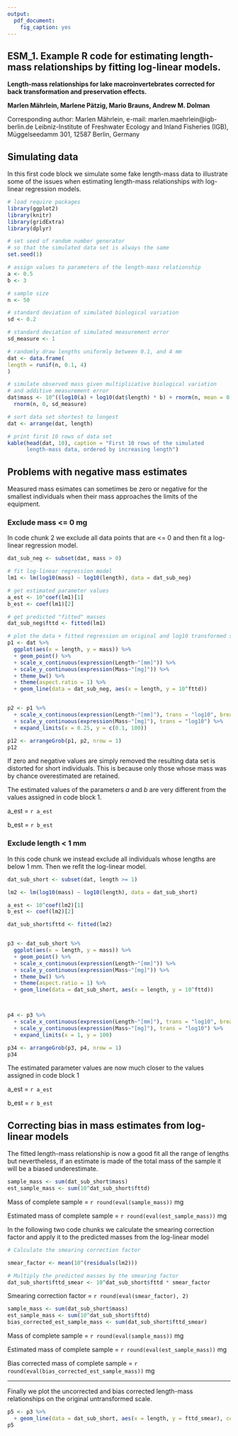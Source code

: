 ```yaml
---
output:
  pdf_document:
    fig_caption: yes
---
```


## ESM_1. Example **R** code for estimating length-mass relationships by fitting log-linear models.

**Length-mass relationships for lake macroinvertebrates corrected for back transformation and preservation effects.**

**Marlen Mährlein, Marlene Pätzig, Mario Brauns, Andrew M. Dolman**

Corresponding author: Marlen Mährlein, e-mail: marlen.maehrlein\@igb-berlin.de Leibniz-Institute of Freshwater Ecology and Inland Fisheries (IGB), Müggelseedamm 301, 12587 Berlin, Germany


## Simulating data

In this first code block we simulate some fake length-mass data to illustrate some of the issues when estimating length-mass relationships with log-linear regression models.

```r
# load require packages
library(ggplot2)
library(knitr)
library(gridExtra)
library(dplyr)

# set seed of random number generator 
# so that the simulated data set is always the same
set.seed(1)

# assign values to parameters of the length-mass relationship
a <- 0.5
b <- 3

# sample size
n <- 50

# standard deviation of simulated biological variation
sd <- 0.2

# standard deviation of simulated measurement error
sd_measure <- 1

# randomly draw lengths uniformly between 0.1, and 4 mm
dat <- data.frame(
length = runif(n, 0.1, 4)
)

# simulate observed mass given multiplicative biological variation 
# and additive measurement error  
dat$mass <- 10^((log10(a) + log10(dat$length) * b) + rnorm(n, mean = 0, sd = sd)) +
  rnorm(n, 0, sd_measure)

# sort data set shortest to longest
dat <- arrange(dat, length)

# print first 10 rows of data set
kable(head(dat, 10), caption = "First 10 rows of the simulated
      length-mass data, ordered by increasing length")
```

## Problems with negative mass estimates

Measured mass esimates can sometimes be zero or negative for the smallest individuals when their mass approaches the limits of the equipment.

### Exclude mass <= 0 mg

In code chunk 2 we exclude all data points that are <= 0 and then fit a log-linear regression model.

```r
dat_sub_neg <- subset(dat, mass > 0)

# fit log-linear regression model
lm1 <- lm(log10(mass) ~ log10(length), data = dat_sub_neg)

# get estimated parameter values
a_est <- 10^coef(lm1)[1]
b_est <- coef(lm1)[2]

# get predicted "fitted" masses
dat_sub_neg$fttd <- fitted(lm1)

# plot the data + fitted regression on original and log10 transformed scales
p1 <- dat %>% 
  ggplot(aes(x = length, y = mass)) %>% 
  + geom_point() %>% 
  + scale_x_continuous(expression(Length~"[mm]")) %>% 
  + scale_y_continuous(expression(Mass~"[mg]")) %>% 
  + theme_bw() %>% 
  + theme(aspect.ratio = 1) %>% 
  + geom_line(data = dat_sub_neg, aes(x = length, y = 10^fttd))


p2 <- p1 %>% 
  + scale_x_continuous(expression(Length~"[mm]"), trans = "log10", breaks = c(0.25, 1, 4)) %>% 
  + scale_y_continuous(expression(Mass~"[mg]"), trans = "log10") %>% 
  + expand_limits(x = 0.25, y = c(0.1, 100))

p12 <- arrangeGrob(p1, p2, nrow = 1)
p12
```

If zero and negative values are simply removed the resulting data set is distorted for short individuals. This is because only those whose mass was by chance overestimated are retained.

The estimated values of the parameters *a* and *b* are very different from the values assigned in code block 1. 

a_est = `r a_est`

b_est = `r b_est`


### Exclude length < 1 mm

In this code chunk we instead exclude all individuals whose lengths are below 1 mm. Then we refit the log-linear model.

```r
dat_sub_short <- subset(dat, length >= 1)

lm2 <- lm(log10(mass) ~ log10(length), data = dat_sub_short)

a_est <- 10^coef(lm2)[1]
b_est <- coef(lm2)[2]

dat_sub_short$fttd <- fitted(lm2)


p3 <- dat_sub_short %>% 
  ggplot(aes(x = length, y = mass)) %>% 
  + geom_point() %>% 
  + scale_x_continuous(expression(Length~"[mm]")) %>% 
  + scale_y_continuous(expression(Mass~"[mg]")) %>% 
  + theme_bw() %>% 
  + theme(aspect.ratio = 1) %>% 
  + geom_line(data = dat_sub_short, aes(x = length, y = 10^fttd))



p4 <- p3 %>% 
  + scale_x_continuous(expression(Length~"[mm]"), trans = "log10", breaks = c(1, 2, 4)) %>% 
  + scale_y_continuous(expression(Mass~"[mg]"), trans = "log10") %>% 
  + expand_limits(x = 1, y = 100)

p34 <- arrangeGrob(p3, p4, nrow = 1)
p34
```

The estimated parameter values are now much closer to the values assigned in code block 1

a_est = `r a_est`

b_est = `r b_est`



## Correcting bias in mass estimates from log-linear models

The fitted length-mass relationship is now a good fit all the range of lengths but nevertheless, if an estimate is made of the total mass of the sample it will be a biased underestimate.


```r
sample_mass <- sum(dat_sub_short$mass)
est_sample_mass <- sum(10^dat_sub_short$fttd)
```

Mass of complete sample = `r round(eval(sample_mass))` mg

Estimated mass of complete sample = `r round(eval(est_sample_mass))` mg


In the following two code chunks we calculate the smearing correction factor and apply it to the predicted masses from the log-linear model

```r
# Calculate the smearing correction factor

smear_factor <- mean(10^(residuals(lm2)))

# Multiply the predicted masses by the smearing factor
dat_sub_short$fttd_smear <- 10^dat_sub_short$fttd * smear_factor
```

Smearing correction factor = `r round(eval(smear_factor), 2)`


```r
sample_mass <- sum(dat_sub_short$mass)
est_sample_mass <- sum(10^dat_sub_short$fttd)
bias_corrected_est_sample_mass <- sum(dat_sub_short$fttd_smear)
```

Mass of complete sample = `r round(eval(sample_mass))` mg

Estimated mass of complete sample = `r round(eval(est_sample_mass))` mg

Bias corrected mass of complete sample = `r round(eval(bias_corrected_est_sample_mass))` mg

*********************
Finally we plot the uncorrected and bias corrected length-mass relationships on the original untransformed scale.

```r
p5 <- p3 %>% 
  + geom_line(data = dat_sub_short, aes(x = length, y = fttd_smear), colour = "Red")
p5
```
